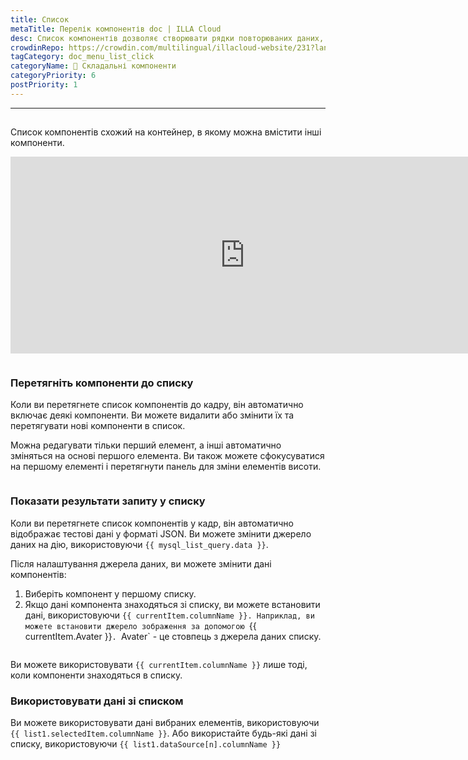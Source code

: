 ```yaml
---
title: Список
metaTitle: Перелік компонентів doc | ILLA Cloud
desc: Список компонентів дозволяє створювати рядки повторюваних даних, зовнішній вигляд і відчуття визначені вами.
crowdinRepo: https://crowdin.com/multilingual/illacloud-website/231?languages=uk&filter=basic&value=0
tagCategory: doc_menu_list_click
categoryName: 🧬 Складальні компоненти
categoryPriority: 6
postPriority: 1
---
```


* * *

## <h2 hidden>Список</h2>

Список компонентів схожий на контейнер, в якому можна вмістити інші компоненти.

<iframe width="750" height="315" src="https://www.youtube.com/embed/5rtzkJxEe5o" title="How to use List Component in ILLA Cloud? ILLA Tutorial." frameborder="0" allow="accelerometer; autoplay; clipboard-write; encrypted-media; gyroscope; picture-in-picture; web-share" allowfullscreen></iframe>

<img
  src='https://cdn.illacloud.com/official-website/img/docs/assemble/list.png'
  alt=""
/>

### Перетягніть компоненти до списку

Коли ви перетягнете список компонентів до кадру, він автоматично включає деякі компоненти. Ви можете видалити або змінити їх та перетягувати нові компоненти в список. 

Можна редагувати тільки перший елемент, а інші автоматично зміняться на основі першого елемента. Ви також можете сфокусуватися на першому елементі і перетягнути панель для зміни елементів висоти.

<img
  src='https://cdn.illacloud.com/official-website/img/docs/assemble/list1.png'
  alt=""
/>

### Показати результати запиту у списку

Коли ви перетягнете список компонентів у кадр, він автоматично відображає тестові дані у форматі JSON. Ви можете змінити джерело даних на дію, використовуючи `{{ mysql_list_query.data }}`. 

Після налаштування джерела даних, ви можете змінити дані компонентів:

1.  Виберіть компонент у першому списку. 
2.  Якщо дані компонента знаходяться зі списку, ви можете встановити дані, використовуючи `{{ currentItem.columnName }}. Наприклад, ви можете встановити джерело зображення за допомогою `{{ currentItem.Avater }}`. `Avater\` - це стовпець з джерела даних списку.

<img
  src='https://cdn.illacloud.com/official-website/img/docs/assemble/list2.png'
  alt=""
/>

Ви можете використовувати `{{ currentItem.columnName }}` лише тоді, коли компоненти знаходяться в списку. 

### Використовувати дані зі списком

Ви можете використовувати дані вибраних елементів, використовуючи `{{ list1.selectedItem.columnName }}`. Або використайте будь-які дані зі списку, використовуючи `{{ list1.dataSource[n].columnName }}`

<img
  src='https://cdn.illacloud.com/official-website/img/docs/assemble/list3.png'
  alt=""
/>
